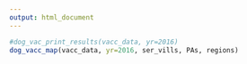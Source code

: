 ```yaml
---
output: html_document
---
```

<!-- rmarkdown v1 -->
<p>
```r
#dog_vac_print_results(vacc_data, yr=2016)
dog_vacc_map(vacc_data, yr=2016, ser_vills, PAs, regions)
```
